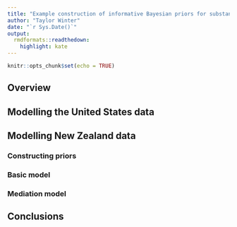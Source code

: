 ```yaml
---
title: "Example construction of informative Bayesian priors for substance research with minority groups"
author: "Taylor Winter"
date: "`r Sys.Date()`"
output:
  rmdformats::readthedown:
    highlight: kate
---
```


```r
knitr::opts_chunk$set(echo = TRUE)
```

## Overview

## Modelling the United States data

## Modelling New Zealand data

### Constructing priors

### Basic model

### Mediation model

## Conclusions